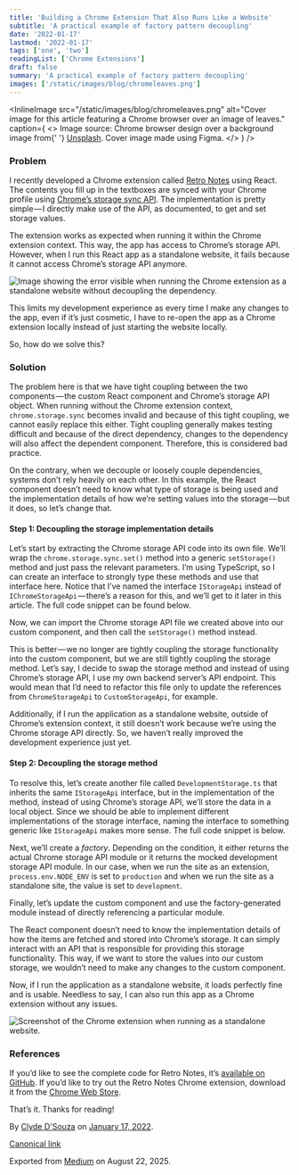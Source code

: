 ```yaml
---
title: 'Building a Chrome Extension That Also Runs Like a Website'
subtitle: 'A practical example of factory pattern decoupling'
date: '2022-01-17'
lastmod: '2022-01-17'
tags: ['one', 'two']
readingList: ['Chrome Extensions']
draft: false
summary: 'A practical example of factory pattern decoupling'
images: ['/static/images/blog/chromeleaves.png']
---
```


<InlineImage
  src="/static/images/blog/chromeleaves.png"
  alt="Cover image for this article featuring a Chrome browser over an image of leaves."
  caption={
    <>
      Image source: Chrome browser design over a background image from{' '}
      <a href="https://unsplash.com/photos/qLW70Aoo8BE">Unsplash</a>. Cover image made using Figma.
    </>
  }
/>

### Problem

I recently developed a Chrome extension called [Retro Notes](https://bit.ly/retro-notes-ext) using React. The contents you fill up in the textboxes are synced with your Chrome profile using [Chrome’s storage sync API](https://developer.chrome.com/docs/extensions/reference/storage/). The implementation is pretty simple — I directly make use of the API, as documented, to get and set storage values.

The extension works as expected when running it within the Chrome extension context. This way, the app has access to Chrome’s storage API. However, when I run this React app as a standalone website, it fails because it cannot access Chrome’s storage API anymore.

![Image showing the error visible when running the Chrome extension as a standalone website without decoupling the dependency.](https://cdn-images-1.medium.com/max/1200/1*aJGAdtam6Es7Y48yH9CB_w.png)

This limits my development experience as every time I make any changes to the app, even if it’s just cosmetic, I have to re-open the app as a Chrome extension locally instead of just starting the website locally.

So, how do we solve this?

### Solution

The problem here is that we have tight coupling between the two components — the custom React component and Chrome’s storage API object. When running without the Chrome extension context, `chrome.storage.sync` becomes invalid and because of this tight coupling, we cannot easily replace this either. Tight coupling generally makes testing difficult and because of the direct dependency, changes to the dependency will also affect the dependent component. Therefore, this is considered bad practice.

On the contrary, when we decouple or loosely couple dependencies, systems don’t rely heavily on each other. In this example, the React component doesn’t need to know what type of storage is being used and the implementation details of how we’re setting values into the storage — but it does, so let’s change that.

#### Step 1: Decoupling the storage implementation details

Let’s start by extracting the Chrome storage API code into its own file. We’ll wrap the `chrome.storage.sync.set()` method into a generic `setStorage()` method and just pass the relevant parameters. I’m using TypeScript, so I can create an interface to strongly type these methods and use that interface here. Notice that I’ve named the interface `IStorageApi` instead of `IChromeStorageApi` — there’s a reason for this, and we’ll get to it later in this article. The full code snippet can be found below.

Now, we can import the Chrome storage API file we created above into our custom component, and then call the `setStorage()` method instead.

This is better — we no longer are tightly coupling the storage functionality into the custom component, but we are still tightly coupling the storage method. Let’s say, I decide to swap the storage method and instead of using Chrome’s storage API, I use my own backend server’s API endpoint. This would mean that I’d need to refactor this file only to update the references from `ChromeStorageApi` to `CustomStorageApi`, for example.

Additionally, if I run the application as a standalone website, outside of Chrome’s extension context, it still doesn’t work because we’re using the Chrome storage API directly. So, we haven’t really improved the development experience just yet.

#### Step 2: Decoupling the storage method

To resolve this, let’s create another file called `DevelopmentStorage.ts` that inherits the same `IStorageApi` interface, but in the implementation of the method, instead of using Chrome’s storage API, we’ll store the data in a local object. Since we should be able to implement different implementations of the storage interface, naming the interface to something generic like `IStorageApi` makes more sense. The full code snippet is below.

Next, we’ll create a _factory_. Depending on the condition, it either returns the actual Chrome storage API module or it returns the mocked development storage API module. In our case, when we run the site as an extension, `process.env.NODE_ENV` is set to `production` and when we run the site as a standalone site, the value is set to `development`.

Finally, let’s update the custom component and use the factory-generated module instead of directly referencing a particular module.

The React component doesn’t need to know the implementation details of how the items are fetched and stored into Chrome’s storage. It can simply interact with an API that is responsible for providing this storage functionality. This way, if we want to store the values into our custom storage, we wouldn’t need to make any changes to the custom component.

Now, if I run the application as a standalone website, it loads perfectly fine and is usable. Needless to say, I can also run this app as a Chrome extension without any issues.

![Screenshot of the Chrome extension when running as a standalone website.](https://cdn-images-1.medium.com/max/1200/1*FRopUd76mw5NFeMRvyGCNw.png)

### References

If you’d like to see the complete code for Retro Notes, it’s [available on GitHub](https://github.com/ClydeDz/retro-notes-chrome-extension). If you’d like to try out the Retro Notes Chrome extension, download it from the [Chrome Web Store](https://bit.ly/retro-notes-ext).

That’s it. Thanks for reading!

By [Clyde D'Souza](https://medium.com/@clydedz) on [January 17, 2022](https://medium.com/p/e9502b4f260f).

[Canonical link](https://medium.com/@clydedz/building-a-chrome-extension-that-also-runs-like-a-website-e9502b4f260f)

Exported from [Medium](https://medium.com) on August 22, 2025.
